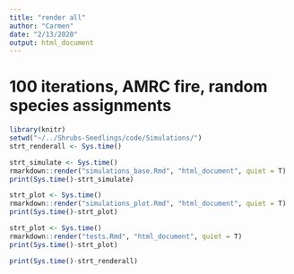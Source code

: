 ```yaml
---
title: "render all"
author: "Carmen"
date: "2/13/2020"
output: html_document
---
```


# 100 iterations, AMRC fire, random species assignments

```r
library(knitr)
setwd("~/../Shrubs-Seedlings/code/Simulations/")
strt_renderall <- Sys.time()
```

```r
strt_simulate <- Sys.time()
rmarkdown::render("simulations_base.Rmd", "html_document", quiet = T)
print(Sys.time()-strt_simulate)
```

```r
strt_plot <- Sys.time()
rmarkdown::render("simulations_plot.Rmd", "html_document", quiet = T)
print(Sys.time()-strt_plot)
```

```r
strt_plot <- Sys.time()
rmarkdown::render("tests.Rmd", "html_document", quiet = T)
print(Sys.time()-strt_plot)
```

```r
print(Sys.time()-strt_renderall)
```

